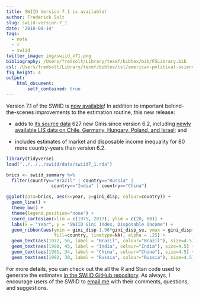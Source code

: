 ```yaml
---
title: SWIID Version 7.1 is available!
author: Frederick Solt
slug: swiid-version-7_1
date: '2018-08-14'
tags:
  - note
  - r
  - swiid
twitter_image: img/swiid_v71.png
bibliography: /Users/fredsolt/Library/texmf/bibtex/bib/FSLibrary.bib
csl: /Users/fredsolt/Library/texmf/bibtex/csl/american-political-science-association2.csl
fig_height: 4 
output:
    html_document:
        self_contained: true
---
```


Version 7.1 of the SWIID is [now available](/swiid/swiid_downloads/)!  In addition to important behind-the-scenes improvements to the estimation routine, this new release:

- adds to [its source data](https://github.com/fsolt/swiid/blob/master/data/swiid_source.csv) 627 new Ginis since version 6.2, including [newly available LIS data on Chile, Germany, Hungary, Poland, and Israel](http://www.lisdatacenter.org/news-and-events/2018-summer-data-release/); and

- includes estimates of market and disposable income inequality for 80 more country-years than version 6.2.

```r
library(tidyverse)
load("../../../swiid/data/swiid7_1.rda")

brics <- swiid_summary %>% 
  filter(country=="Brazil" | country=="Russia" | 
                 country=="India" | country=="China")

ggplot(data=brics, aes(x=year, y=gini_disp, colour=country)) +
  geom_line() +
  theme_bw() +
  theme(legend.position="none") +    
  coord_cartesian(xlim = c(1975, 2017), ylim = c(20, 60)) +
  labs(x = "Year", y = "SWIID Gini Index, Disposable Income") +
  geom_ribbon(aes(ymin = gini_disp-1.96*gini_disp_se, ymax = gini_disp+1.96*gini_disp_se, 
                  fill=country, linetype=NA), alpha = .25) +
  geom_text(aes(1977, 56, label = "Brazil", colour="Brazil"), size=4.5) +
  geom_text(aes(1980, 45, label = "India", colour="India"), size=4.5) +
  geom_text(aes(1981, 34, label = "China", colour="China"), size=4.5) +
  geom_text(aes(1992, 30, label = "Russia", colour="Russia"), size=4.5)
```

For more details, you can check out the all the R and Stan code used to generate the estimates [in the SWIID GitHub repository](https://github.com/fsolt/swiid).  As always, I encourage users of the SWIID to [email me](mailto:frederick-solt@uiowa.edu) with their comments, questions, and suggestions.
